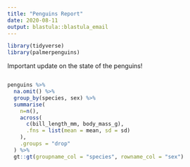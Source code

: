 ```yaml
---
title: "Penguins Report"
date: 2020-08-11
output: blastula::blastula_email
---
```



```r
library(tidyverse)
library(palmerpenguins)
```

Important update on the state of the penguins!

```r
```

```r
penguins %>% 
  na.omit() %>% 
  group_by(species, sex) %>% 
  summarise(
    n=n(),
    across(
      c(bill_length_mm, body_mass_g),
      .fns = list(mean = mean, sd = sd)
    ),
    .groups = "drop"
  ) %>% 
  gt::gt(groupname_col = "species", rowname_col = "sex")
```

